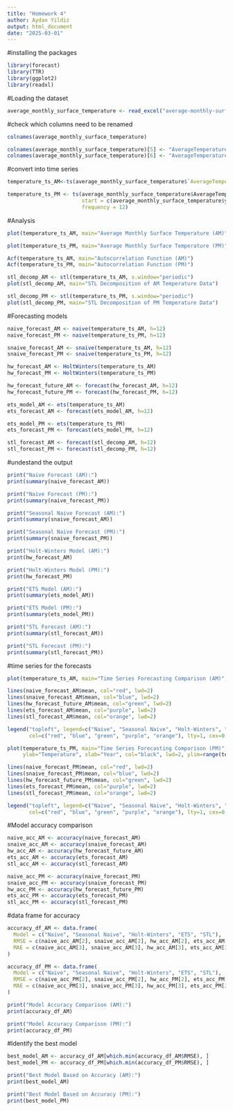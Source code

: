 ```yaml
---
title: "Homework 4"
author: Aydan Yildiz 
output: html_document
date: "2025-03-01"
---
```


#installing the packages

```r
library(forecast)
library(TTR)
library(ggplot2)
library(readxl)

```

#Loading the dataset

```r
average_monthly_surface_temperature <- read_excel("average-monthly-surface-temperature.xlsx")


```

#check which columns need to be renamed

```r
colnames(average_monthly_surface_temperature)
```
```r
colnames(average_monthly_surface_temperature)[5] <- "AverageTemperatureAM"
colnames(average_monthly_surface_temperature)[6] <- "AverageTemperaturePM"
```

#convert into time series

```r
temperature_ts_AM<-ts(average_monthly_surface_temperature$`AverageTemperatureAM`, start=c(average_monthly_surface_temperature$year[1],1), frequency = 12)

temperature_ts_PM <- ts(average_monthly_surface_temperature$AverageTemperaturePM, 
                        start = c(average_monthly_surface_temperature$year[1], 1), 
                        frequency = 12)
```

#Analysis

```r
plot(temperature_ts_AM, main="Average Monthly Surface Temperature (AM)", ylab="Temperature", xlab="Year", col="blue", lwd=2)

plot(temperature_ts_PM, main="Average Monthly Surface Temperature (PM)", ylab="Temperature", xlab="year", col="red", lwd=2)

Acf(temperature_ts_AM, main="Autocorrelation Function (AM)")
Acf(temperature_ts_PM, main="Autocorrelation Function (PM)")

stl_decomp_AM <- stl(temperature_ts_AM, s.window="periodic")
plot(stl_decomp_AM, main="STL Decomposition of AM Temperature Data")

stl_decomp_PM <- stl(temperature_ts_PM, s.window="periodic")
plot(stl_decomp_PM, main="STL Decomposition of PM Temperature Data")

```

#Forecasting models

```r
naive_forecast_AM <- naive(temperature_ts_AM, h=12)
naive_forecast_PM <- naive(temperature_ts_PM, h=12)

snaive_forecast_AM <- snaive(temperature_ts_AM, h=12)
snaive_forecast_PM <- snaive(temperature_ts_PM, h=12)

hw_forecast_AM <- HoltWinters(temperature_ts_AM)
hw_forecast_PM <- HoltWinters(temperature_ts_PM)

hw_forecast_future_AM <- forecast(hw_forecast_AM, h=12)
hw_forecast_future_PM <- forecast(hw_forecast_PM, h=12)

ets_model_AM <- ets(temperature_ts_AM)
ets_forecast_AM <- forecast(ets_model_AM, h=12)

ets_model_PM <- ets(temperature_ts_PM)
ets_forecast_PM <- forecast(ets_model_PM, h=12)

stl_forecast_AM <- forecast(stl_decomp_AM, h=12)
stl_forecast_PM <- forecast(stl_decomp_PM, h=12)

```

#undestand the output

```r
print("Naive Forecast (AM):")
print(summary(naive_forecast_AM))

print("Naive Forecast (PM):")
print(summary(naive_forecast_PM))

print("Seasonal Naive Forecast (AM):")
print(summary(snaive_forecast_AM))

print("Seasonal Naive Forecast (PM):")
print(summary(snaive_forecast_PM))

print("Holt-Winters Model (AM):")
print(hw_forecast_AM)

print("Holt-Winters Model (PM):")
print(hw_forecast_PM)

print("ETS Model (AM):")
print(summary(ets_model_AM))

print("ETS Model (PM):")
print(summary(ets_model_PM))

print("STL Forecast (AM):")
print(summary(stl_forecast_AM))

print("STL Forecast (PM):")
print(summary(stl_forecast_PM))
```

#time series for the forecasts

```r
plot(temperature_ts_AM, main="Time Series Forecasting Comparison (AM)", ylab="Temperature", xlab="year", col="black", lwd=2, ylim=range(temperature_ts_AM, stl_forecast_AM$mean))

lines(naive_forecast_AM$mean, col="red", lwd=2)
lines(snaive_forecast_AM$mean, col="blue", lwd=2)
lines(hw_forecast_future_AM$mean, col="green", lwd=2)
lines(ets_forecast_AM$mean, col="purple", lwd=2)
lines(stl_forecast_AM$mean, col="orange", lwd=2)

legend("topleft", legend=c("Naive", "Seasonal Naive", "Holt-Winters", "ETS", "STL"),
       col=c("red", "blue", "green", "purple", "orange"), lty=1, cex=0.8)

plot(temperature_ts_PM, main="Time Series Forecasting Comparison (PM)", 
     ylab="Temperature", xlab="Year", col="black", lwd=2, ylim=range(temperature_ts_PM, stl_forecast_PM$mean))

lines(naive_forecast_PM$mean, col="red", lwd=2)
lines(snaive_forecast_PM$mean, col="blue", lwd=2)
lines(hw_forecast_future_PM$mean, col="green", lwd=2)
lines(ets_forecast_PM$mean, col="purple", lwd=2)
lines(stl_forecast_PM$mean, col="orange", lwd=2)

legend("topleft", legend=c("Naive", "Seasonal Naive", "Holt-Winters", "ETS", "STL"),
       col=c("red", "blue", "green", "purple", "orange"), lty=1, cex=0.8)
```

#Model accuracy comparison

```r
naive_acc_AM <- accuracy(naive_forecast_AM)
snaive_acc_AM <- accuracy(snaive_forecast_AM)
hw_acc_AM <- accuracy(hw_forecast_future_AM)
ets_acc_AM <- accuracy(ets_forecast_AM)
stl_acc_AM <- accuracy(stl_forecast_AM)

naive_acc_PM <- accuracy(naive_forecast_PM)
snaive_acc_PM <- accuracy(snaive_forecast_PM)
hw_acc_PM <- accuracy(hw_forecast_future_PM)
ets_acc_PM <- accuracy(ets_forecast_PM)
stl_acc_PM <- accuracy(stl_forecast_PM)
```

#data frame for accuracy

```r
accuracy_df_AM <- data.frame(
  Model = c("Naive", "Seasonal Naive", "Holt-Winters", "ETS", "STL"),
  RMSE = c(naive_acc_AM[2], snaive_acc_AM[2], hw_acc_AM[2], ets_acc_AM[2], stl_acc_AM[2]),
  MAE = c(naive_acc_AM[3], snaive_acc_AM[3], hw_acc_AM[3], ets_acc_AM[3], stl_acc_AM[3])
)

accuracy_df_PM <- data.frame(
  Model = c("Naive", "Seasonal Naive", "Holt-Winters", "ETS", "STL"),
  RMSE = c(naive_acc_PM[2], snaive_acc_PM[2], hw_acc_PM[2], ets_acc_PM[2], stl_acc_PM[2]),
  MAE = c(naive_acc_PM[3], snaive_acc_PM[3], hw_acc_PM[3], ets_acc_PM[3], stl_acc_PM[3])
)

print("Model Accuracy Comparison (AM):")
print(accuracy_df_AM)

print("Model Accuracy Comparison (PM):")
print(accuracy_df_PM)
```

#Identify the best model

```r
best_model_AM <- accuracy_df_AM[which.min(accuracy_df_AM$RMSE), ]
best_model_PM <- accuracy_df_PM[which.min(accuracy_df_PM$RMSE), ]

print("Best Model Based on Accuracy (AM):")
print(best_model_AM)

print("Best Model Based on Accuracy (PM):")
print(best_model_PM)

```

